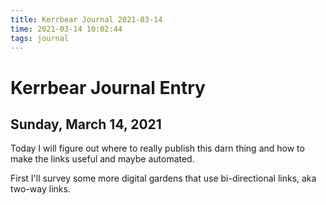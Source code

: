 ```yaml
---
title: Kerrbear Journal 2021-03-14
time: 2021-03-14 10:02:44
tags: journal
---
```


# Kerrbear Journal Entry

## Sunday, March 14, 2021

Today I will figure out where to really publish this darn thing and how to make the links useful and maybe automated.

First I'll survey some more digital gardens that use bi-directional links, aka two-way links.
